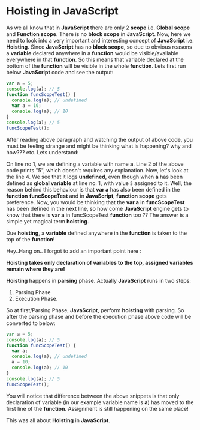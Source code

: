 # Hoisting in JavaScript

As we all know that in **JavaScript** there are only 2 **scope** i.e. **Global scope** and **Function scope**. There is no **block scope** in **JavaScript**. Now, here we need to look into a very important and interesting concept of **JavaScript** i.e. **Hoisting**. Since **JavaScript** has no **block scope**, so due to obvious reasons a **variable** declared anywhere in a **function** would be visible/available everywhere in that **function**. So this means that variable declared at the bottom of the **function** will be visible in the whole **function**. Lets first run below **JavaScript** code and see the output:

```JavaScript
var a = 5;
console.log(a); // 5
function funcScopeTest() {
  console.log(a); // undefined
  var a = 10;
  console.log(a); // 10
}
console.log(a); // 5
funcScopeTest();
```

After reading above paragraph and watching the output of above code, you must be feeling strange and might be thinking what is happening? why and how??? etc. Lets understand:

On line no 1, we are defining a variable with name **a**. Line 2 of the above code prints "5", which doesn't requires any explanation. Now, let's look at the line 4. We see that it logs **undefined**, even though when **a** has been defined as **global variable** at line no. 1, with value ```5``` assigned to it. Well, the reason behind this behaviour is that **var a** has also been defined in the **function** **funcScopeTest** and in **JavaScript**, **function scope** gets preference. Now, you would be thinking that the **var a** in **funcScopeTest** has been defined in the next line, so how come **JavaScript** engine gets to know that there is **var a** in funcScopeTest **function** too ?? The answer is a simple yet magical term **hoisting**.

Due **hoisting**, a **variable** defined anywhere in the **function** is taken to the top of the **function**!

Hey..Hang on.. I forgot to add an important point here :

**Hoisting takes only declaration of variables to the top, assigned variables remain where they are!**

**Hoisting** happens in **parsing** phase. Actually **JavaScript** runs in two steps:
1. Parsing Phase
2. Execution Phase.

So at first/Parsing Phase, **JavaScript**, perform **hoisting** with parsing. So after the parsing phase and before the execution phase above code will be converted to below:

```JavaScript
var a = 5;
console.log(a); // 5
function funcScopeTest() {
  var a;
  console.log(a); // undefined
  a = 10;
  console.log(a); // 10
}
console.log(a); // 5
funcScopeTest();
```

You will notice that difference between the above snippets is that only declaration of variable (in our example variable name is **a**) has moved to the first line of the **function**. Assignment is still happening on the same place!

This was all about **Hoisting** in **JavaScript**.